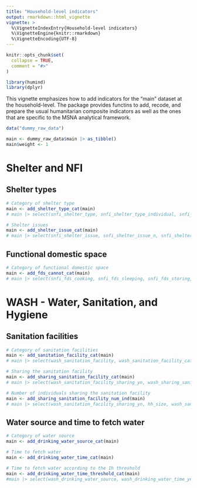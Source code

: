 ```yaml
---
title: "Household-level indicators"
output: rmarkdown::html_vignette
vignette: >
  %\VignetteIndexEntry{Household-level indicators}
  %\VignetteEngine{knitr::rmarkdown}
  %\VignetteEncoding{UTF-8}
---
```


```r
knitr::opts_chunk$set(
  collapse = TRUE,
  comment = "#>"
)
```

```r
library(humind)
library(dplyr)
```

This vignette emphasizes how to add indicators for the "main" dataset at the household-level. The package provides functins to add, recode, and prepare the usual humanitarian composite indicators as well as the ones that are specific to the MSNA analytical framework.

```r
data("dummy_raw_data")
```


```r
main <- dummy_raw_data$main |> as_tibble()
main$weight <- 1
```

# Shelter and NFI

## Shelter types

```r
# Category of shelter type
main <- add_shelter_type_cat(main)
# main |> select(snfi_shelter_type, snfi_shelter_type_individual, snfi_shelter_type_cat)

# Shelter issues
main <- add_shelter_issue_cat(main)
# main |> select(snfi_shelter_issue, snfi_shelter_issue_n, snfi_shelter_issue_cat)
```

## Functional domestic space

```r
# Category of functional domestic space
main <- add_fds_cannot_cat(main)
# main |> select(snfi_fds_cooking, snfi_fds_sleeping, snfi_fds_storing, snfi_fds_personal_hygiene, energy_lighting_source, snfi_fds_cannot_n, snfi_fds_cannot_cat)
```


# WASH - Water, Sanitation, and Hygiene

## Sanitation facilities

```r
# Category of sanitation facilities
main <- add_sanitation_facility_cat(main)
# main |> select(wash_sanitation_facility, wash_sanitation_facility_cat)

# Sharing the sanitation facility
main <- add_sharing_sanitation_facility_cat(main)
# main |> select(wash_sanitation_facility_sharing_yn, wash_sharing_sanitation_facility_cat)

# Number of individuals sharing the sanitation facility
main <- add_sharing_sanitation_facility_num_ind(main)
# main |> select(wash_sanitation_facility_sharing_yn, hh_size, wash_sanitation_facility_sharing_n, wash_sharing_sanitation_facility_n_ind)
```

## Water source and time to fetch water
```r
# Category of water source
main <- add_drinking_water_source_cat(main)

# Time to fetch water
main <- add_drinking_water_time_cat(main)

# Time to fetch water according to the 1h threshold
main <- add_drinking_water_time_threshold_cat(main)
#main |> select(wash_drinking_water_source, wash_drinking_water_time_yn, wash_drinking_water_time_int, wash_drinking_water_time_sl, wash_drinking_water_time_cat, wash_drinking_water_time_threshold_cat)
```

